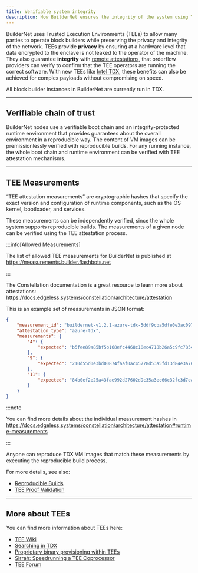 ```yaml
---
title: Verifiable system integrity
description: How BuilderNet ensures the integrity of the system using Trusted Execution Environments (TEEs).
---
```


BuilderNet uses Trusted Execution Environments (TEEs) to allow many parties to operate block builders while preserving the privacy and integrity of the network.
TEEs provide **privacy** by ensuring at a hardware level that data encrypted to the enclave is not leaked to the operator of the machine.
They also guarantee **integrity** with [remote attestations](https://community.intel.com/t5/Intel-Software-Guard-Extensions/Remote-Attestation-for-Confidential-VMs-using-Intel-TDX/td-p/1606215), that orderflow providers can verify to confirm that the TEE operators are running the correct software.
With new TEEs like [Intel TDX](https://www.intel.com/content/www/us/en/developer/tools/trust-domain-extensions/overview.html), these benefits can also be achieved for complex payloads without compromising on speed.

All block builder instances in BuilderNet are currently run in TDX.

<hr class="clean" />

## Verifiable chain of trust

BuilderNet nodes use a verifiable boot chain and an integrity-protected runtime environment that provides guarantees about the overall environment in a reproducible way.
The content of VM images can be premissionlessly verified with reproducible builds. For any running instance, the whole boot chain and runtime environment can be verified with
TEE attestation mechanisms.

<hr class="clean" />

## TEE Measurements

“TEE attestation measurements” are cryptographic hashes that specify the exact version and configuration of runtime components, such as the OS kernel, bootloader, and services.

These measurements can be independently verified, since the whole system supports reproducible builds. The measurements of a given node can be verified using the TEE attestation process.

:::info[Allowed Measurements]

The list of allowed TEE measurements for BuilderNet is published at https://measurements.builder.flashbots.net

:::

The Constellation documentation is a great resource to learn more about attestations: https://docs.edgeless.systems/constellation/architecture/attestation

This is an example set of measurements in JSON format:

```json
{
    "measurement_id": "buildernet-v1.2.1-azure-tdx-5ddf9cba5dfe0e3ac097b005145ad789bcfdf262231382909062b02db3d461d4.wic.vhd",
    "attestation_type": "azure-tdx",
    "measurements": {
        "4": {
            "expected": "b5fee89a85bf5b168efc4468c18ec4718b26a5c9fc7854bdc34ce25b60add132"
        },
        "9": {
            "expected": "210d55d0e3bd00874faaf0ac45778d53a5fd13d84e3a76720cc19b72b0eefbbc"
        },
        "11": {
            "expected": "84b0ef2e25a43fae992d27602d9c35a3ec66c32fc3d7ea08df543dcc87f287e2"
        }
    }
}
```

:::note

You can find more details about the individual measurement hashes in https://docs.edgeless.systems/constellation/architecture/attestation#runtime-measurements

:::

Anyone can reproduce TDX VM images that match these measurements by executing the reproducible build process.

For more details, see also:

- [Reproducible Builds](os-services-builds#reproducible-builds)
- [TEE Proof Validation](send-orderflow#tee-attestation)

<hr class="clean" />

## More about TEEs

You can find more information about TEEs here:

- [TEE Wiki](https://collective.flashbots.net/t/tee-wiki/2019)
- [Searching in TDX](https://collective.flashbots.net/t/searching-in-tdx/3902)
- [Proprietary binary provisioning within TEEs ](https://collective.flashbots.net/t/proprietary-binary-provisioning-within-tees/3394)
- [Sirrah: Speedrunning a TEE Coprocessor](https://writings.flashbots.net/suave-tee-coprocessor)
- [TEE Forum](https://collective.flashbots.net/c/tee/28)